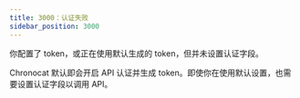 ```yaml
---
title: 3000：认证失败
sidebar_position: 3000
---
```



<ErrorScope scope="dev" />

你配置了 token，或正在使用默认生成的 token，但并未设置认证字段。

Chronocat 默认即会开启 API 认证并生成 token。即使你在使用默认设置，也需要设置认证字段以调用 API。
